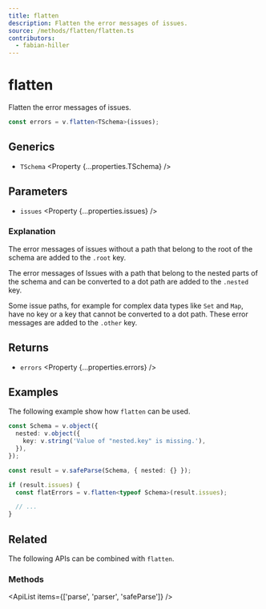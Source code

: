 ```yaml
---
title: flatten
description: Flatten the error messages of issues.
source: /methods/flatten/flatten.ts
contributors:
  - fabian-hiller
---
```



# flatten

Flatten the error messages of issues.

```ts
const errors = v.flatten<TSchema>(issues);
```

## Generics

- `TSchema` <Property {...properties.TSchema} />

## Parameters

- `issues` <Property {...properties.issues} />

### Explanation

The error messages of issues without a path that belong to the root of the schema are added to the `.root` key.

The error messages of Issues with a path that belong to the nested parts of the schema and can be converted to a dot path are added to the `.nested` key.

Some issue paths, for example for complex data types like `Set` and `Map`, have no key or a key that cannot be converted to a dot path. These error messages are added to the `.other` key.

## Returns

- `errors` <Property {...properties.errors} />

## Examples

The following example show how `flatten` can be used.

```ts
const Schema = v.object({
  nested: v.object({
    key: v.string('Value of "nested.key" is missing.'),
  }),
});

const result = v.safeParse(Schema, { nested: {} });

if (result.issues) {
  const flatErrors = v.flatten<typeof Schema>(result.issues);

  // ...
}
```

## Related

The following APIs can be combined with `flatten`.

### Methods

<ApiList items={['parse', 'parser', 'safeParse']} />
